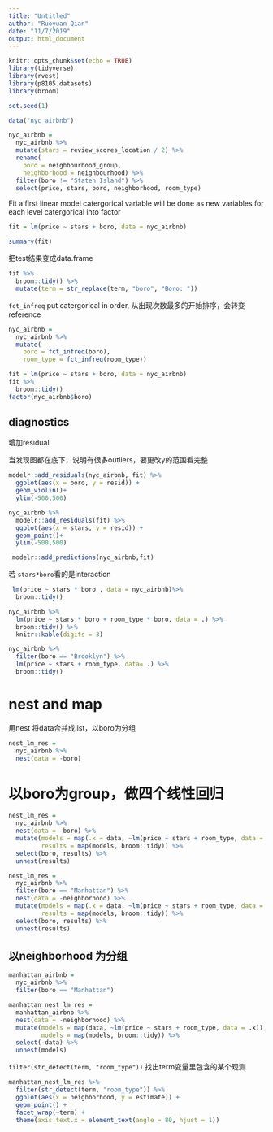 ```yaml
---
title: "Untitled"
author: "Ruoyuan Qian"
date: "11/7/2019"
output: html_document
---
```


```r
knitr::opts_chunk$set(echo = TRUE)
library(tidyverse)
library(rvest)
library(p8105.datasets)
library(broom)

set.seed(1)

```

```r
data("nyc_airbnb")

nyc_airbnb = 
  nyc_airbnb %>% 
  mutate(stars = review_scores_location / 2) %>% 
  rename(
    boro = neighbourhood_group,
    neighborhood = neighbourhood) %>% 
  filter(boro != "Staten Island") %>% 
  select(price, stars, boro, neighborhood, room_type)
```

Fit a first linear model
catergorical variable will be done as new variables for each level
catergorical into factor
```r
fit = lm(price ~ stars + boro, data = nyc_airbnb)

summary(fit)
```

把test结果变成data.frame
```r
fit %>% 
  broom::tidy() %>% 
  mutate(term = str_replace(term, "boro", "Boro: "))
```

`fct_infreq` put catergorical in order, 从出现次数最多的开始排序，会转变reference
```r
nyc_airbnb = 
  nyc_airbnb %>% 
  mutate(
    boro = fct_infreq(boro),
    room_type = fct_infreq(room_type))

fit = lm(price ~ stars + boro, data = nyc_airbnb)
fit %>% 
  broom::tidy()
factor(nyc_airbnb$boro)
```

## diagnostics

增加residual

当发现图都在底下，说明有很多outliers，要更改y的范围看完整
```r
modelr::add_residuals(nyc_airbnb, fit) %>% 
  ggplot(aes(x = boro, y = resid)) + 
  geom_violin()+
  ylim(-500,500)
```
```r
nyc_airbnb %>% 
  modelr::add_residuals(fit) %>% 
  ggplot(aes(x = stars, y = resid)) + 
  geom_point()+
  ylim(-500,500)

```

```r
 modelr::add_predictions(nyc_airbnb,fit) 
```
若 `stars*boro `看的是interaction
```r
 lm(price ~ stars * boro , data = nyc_airbnb)%>% 
  broom::tidy() 

nyc_airbnb %>% 
  lm(price ~ stars * boro + room_type * boro, data = .) %>% 
  broom::tidy() %>% 
  knitr::kable(digits = 3)
```

```r
nyc_airbnb %>% 
  filter(boro == "Brooklyn") %>% 
  lm(price ~ stars + room_type, data= .) %>% 
  broom::tidy()
```

# nest and map
 用nest 将data合并成list，以boro为分组
```r
nest_lm_res =
  nyc_airbnb %>% 
  nest(data = -boro) 
```

# 以boro为group，做四个线性回归
```r
nest_lm_res =
  nyc_airbnb %>% 
  nest(data = -boro) %>% 
  mutate(models = map(.x = data, ~lm(price ~ stars + room_type, data = .x)),
         results = map(models, broom::tidy)) %>% 
  select(boro, results) %>% 
  unnest(results)
```

```r
nest_lm_res =
  nyc_airbnb %>% 
  filter(boro == "Manhattan") %>% 
  nest(data = -neighborhood) %>% 
  mutate(models = map(.x = data, ~lm(price ~ stars + room_type, data = .x)),
         results = map(models, broom::tidy)) %>% 
  select(boro, results) %>% 
  unnest(results)
```

## 以neighborhood 为分组
```r
manhattan_airbnb =
  nyc_airbnb %>% 
  filter(boro == "Manhattan")

manhattan_nest_lm_res =
  manhattan_airbnb %>% 
  nest(data = -neighborhood) %>% 
  mutate(models = map(data, ~lm(price ~ stars + room_type, data = .x)),
         models = map(models, broom::tidy)) %>% 
  select(-data) %>% 
  unnest(models)
```

`filter(str_detect(term, "room_type"))` 找出term变量里包含的某个观测
```r
manhattan_nest_lm_res %>% 
  filter(str_detect(term, "room_type")) %>% 
  ggplot(aes(x = neighborhood, y = estimate)) + 
  geom_point() + 
  facet_wrap(~term) + 
  theme(axis.text.x = element_text(angle = 80, hjust = 1))
```

